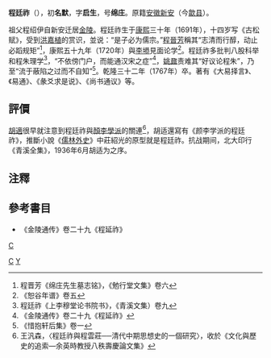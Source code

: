 '''程廷祚'''（{{bd|1691年||1767年|catIdx=C程}}），初'''名默'''，字'''启生'''，号'''绵庄'''。原籍[[安徽|安徽]][[新安|新安]]（今[[歙县|歙县]]）。

祖父程绍伊自新安迁居[[金陵|金陵]]。程廷祚生于[[康熙|康熙]]三十年（1691年），十四岁写《古松赋》，受到[[洪嘉植|洪嘉植]]的赏识，並说：“是子必为儒宗。”[[程晉芳|程晉芳]]稱其“志清而行醇，动止必蹈规矩”<ref>程晋芳《绵庄先生墓志铭》，《勉行堂文集》卷六</ref>，康熙五十九年（1720年）與[[李塨|李塨]]見面论学<ref>《恕谷年谱》卷五</ref>。程廷祚多批判八股科举和程朱理学<ref>程廷祚《上李穆堂论书院书》，《青溪文集）卷九</ref>，“不依傍门户，而能通汉宋之症”<ref>《金陵通传》卷二十九《程延祚》</ref>，[[姚鼐|姚鼐]]责难其“好议论程朱”，乃至“流于蔽陷之过而不自知”<ref>《惜抱轩后集》卷一</ref>。乾隆三十二年（1767年）卒。著有《大易择言》、《易通》、《彖爻求是说》、《尚书通议》等。

==評價==
[[胡適|胡適]]很早就注意到程廷祚與[[顏李學派|顏李學派]]的關連<ref>王汎森，〈程廷祚與程雲莊──清代中期思想史的一個研究〉，收於《文化與歷史的追索—余英時教授八秩壽慶論文集》</ref>，胡适還寫有《颜李学派的程廷祚》，推斷小說《[[儒林外史|儒林外史]]》中莊紹光的原型就是程廷祚。抗战期间，北大印行《青溪全集》，1936年6月胡适为之序。

==注釋==
{{reflist}}

==參考書目==
*《金陵通传》卷二十九《程延祚》

[[category:清朝思想家|C]]
[[Category:歙县人|C]]
[[Category:程姓|Y]]